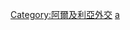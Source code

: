 {{Commonscat|Bilateral relations of Algeria}}

[[Category:阿爾及利亞外交|Category:阿爾及利亞外交]]
[[Category:各国双边关系|a]]